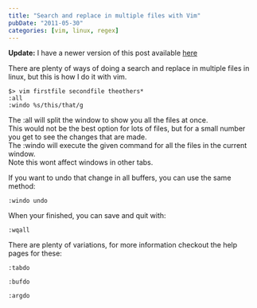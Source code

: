 ```yaml
---
title: "Search and replace in multiple files with Vim"
pubDate: "2011-05-30"
categories: [vim, linux, regex]
---
```


**Update:** I have a newer version of this post available [here](https://blog.stevenocchipinti.com/posts/2016-12-28-search-and-replace-vim-and-git/)

There are plenty of ways of doing a search and replace in multiple files in linux, but this is how I do it with vim.

```
$> vim firstfile secondfile theothers*
:all
:windo %s/this/that/g
```

The :all will split the window to show you all the files at once.  
This would not be the best option for lots of files, but for a small number you get to see the changes that are made.  
The :windo will execute the given command for all the files in the current window.  
Note this wont affect windows in other tabs.

If you want to undo that change in all buffers, you can use the same method:

```
:windo undo
```

When your finished, you can save and quit with:

```
:wqall
```

There are plenty of variations, for more information checkout the help pages for these:

```
:tabdo

:bufdo

:argdo
```

